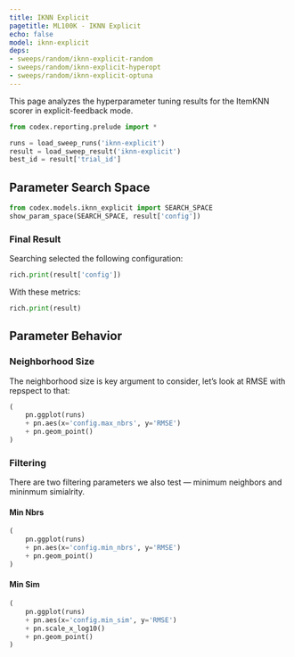 ```yaml
---
title: IKNN Explicit
pagetitle: ML100K - IKNN Explicit
echo: false
model: iknn-explicit
deps:
- sweeps/random/iknn-explicit-random
- sweeps/random/iknn-explicit-hyperopt
- sweeps/random/iknn-explicit-optuna
---
```


This page analyzes the hyperparameter tuning results for the ItemKNN scorer in
explicit-feedback mode.



```python
from codex.reporting.prelude import *
```

```python
runs = load_sweep_runs('iknn-explicit')
result = load_sweep_result('iknn-explicit')
best_id = result['trial_id']
```

## Parameter Search Space

```python
from codex.models.iknn_explicit import SEARCH_SPACE
show_param_space(SEARCH_SPACE, result['config'])
```

### Final Result

Searching selected the following configuration:

```python
rich.print(result['config'])
```

With these metrics:

```python
rich.print(result)
```

## Parameter Behavior

### Neighborhood Size

The neighborhood size is key argument to consider, let's look at RMSE with
repspect to that:

```python
(
    pn.ggplot(runs)
    + pn.aes(x='config.max_nbrs', y='RMSE')
    + pn.geom_point()
)
```

### Filtering

There are two filtering parameters we also test — minimum neighbors and mininmum
simialrity.

::: {.panel-tabset}

#### Min Nbrs

```python
(
    pn.ggplot(runs)
    + pn.aes(x='config.min_nbrs', y='RMSE')
    + pn.geom_point()
)
```

#### Min Sim

```python
(
    pn.ggplot(runs)
    + pn.aes(x='config.min_sim', y='RMSE')
    + pn.scale_x_log10()
    + pn.geom_point()
)
```

:::
